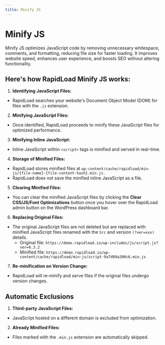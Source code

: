```yaml
---
title: Minify JS
---
```


# Minify JS

Minify JS optimizes JavaScript code by removing unnecessary whitespace, comments, and formatting, reducing file size for faster 
loading. It improves website speed, enhances user experience, and boosts SEO without altering functionality.

## Here's how RapidLoad Minify JS works:

1. **Identifying JavaScript Files:**
*   RapidLoad searches your website's Document Object Model (DOM) for files with the `.js` extension.

2. **Minifying JavaScript Files:**
*   Once identified, RapidLoad proceeds to minify these JavaScript files for optimized performance.

3. **Minifying Inline JavaScript:**
*   Inline JavaScript within `<script>` tags is minified and served in real-time.

4. **Storage of Minified Files:**
*   RapidLoad stores minified files at `wp-content/cache/rapidload/min-js/{file-name}-{file-content-hash}.min.js.`
*   RapidLoad does not save the minified inline JavaScript as a file.

5. **Clearing Minified Files:**
*   You can clear the minified JavaScript files by clicking the **Clear CSS/JS/Font Optimizations** button once you hover over the RapidLoad admin button on the WordPress dashboard bar.

6. **Replacing Original Files:**
*   The original JavaScript files are not deleted but are replaced with minified JavaScript files renamed with the `Src` and version `(?ver=xxx)` details.
    *  Original file: `https://demo.rapidload.io/wp-includes/js/script.js?ver=6.3.2`
    *  Minified file: `https://demo.rapidload.io/wp-content/cache/rapidload/min-js/script-9a7d09a200c6.min.js`
7. **Re-minification on Version Change:**
*   RapidLoad will re-minify and serve files if the original files undergo version changes.

## Automatic Exclusions

1. **Third-party JavaScript Files:**
*   JavaScript hosted on a different domain is excluded from optimization.

  

2. **Already Minified Files:**
*   Files marked with the `.min.js` extension are automatically skipped.